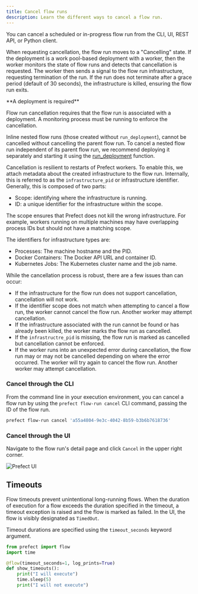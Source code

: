 ```yaml
---
title: Cancel flow runs
description: Learn the different ways to cancel a flow run.
---
```


You can cancel a scheduled or in-progress flow run from the CLI, UI, REST API, or Python client.

When requesting cancellation, the flow run moves to a "Cancelling" state.
If the deployment is a work pool-based deployment with a worker, then the worker monitors 
the state of flow runs and detects that cancellation is requested.
The worker then sends a signal to the flow run infrastructure, requesting termination of the run.
If the run does not terminate after a grace period (default of 30 seconds), the infrastructure is killed, ensuring the flow run exits.

<Warning>
**A deployment is required**

Flow run cancellation requires that the flow run is associated with a deployment.
A monitoring process must be running to enforce the cancellation.

Inline nested flow runs (those created without `run_deployment`), cannot be cancelled without cancelling the parent flow run.
To cancel a nested flow run independent of its parent flow run, we recommend deploying it separately 
and starting it using the [run_deployment](/3.0rc/deploy/index) 
function.
</Warning>

Cancellation is resilient to restarts of Prefect workers.
To enable this, we attach metadata about the created infrastructure to the flow run.
Internally, this is referred to as the `infrastructure_pid` or infrastructure identifier.
Generally, this is composed of two parts:

- Scope: identifying where the infrastructure is running.
- ID: a unique identifier for the infrastructure within the scope.

The scope ensures that Prefect does not kill the wrong infrastructure.
For example, workers running on multiple machines may have overlapping process IDs but should not have a matching scope.

The identifiers for infrastructure types are:

- Processes: The machine hostname and the PID.
- Docker Containers: The Docker API URL and container ID.
- Kubernetes Jobs: The Kubernetes cluster name and the job name.

While the cancellation process is robust, there are a few issues than can occur:

- If the infrastructure for the flow run does not support cancellation, cancellation will not work.
- If the identifier scope does not match when attempting to cancel a flow run, the worker cannot cancel the flow run. 
Another worker may attempt cancellation.
- If the infrastructure associated with the run cannot be found or has already been killed, the worker marks the flow run as cancelled.
- If the `infrastructre_pid` is missing, the flow run is marked as cancelled but cancellation cannot be enforced.
- If the worker runs into an unexpected error during cancellation, the flow run may or may not be cancelled 
depending on where the error occurred. The worker will try again to cancel the flow run. Another worker may attempt cancellation.

### Cancel through the CLI

From the command line in your execution environment, you can cancel a flow run by using the 
`prefect flow-run cancel` CLI command, passing the ID of the flow run.

```bash
prefect flow-run cancel 'a55a4804-9e3c-4042-8b59-b3b6b7618736'
```

### Cancel through the UI

Navigate to the flow run's detail page and click `Cancel` in the upper right corner.

![Prefect UI](/3.0rc/img/ui/flow-run-cancellation-ui.png)

## Timeouts

Flow timeouts prevent unintentional long-running flows. When the duration of execution for a flow 
exceeds the duration specified in the timeout, a timeout exception is raised and the flow is marked as failed. 
In the UI, the flow is visibly designated as `TimedOut`.

Timeout durations are specified using the `timeout_seconds` keyword argument.

```python
from prefect import flow
import time

@flow(timeout_seconds=1, log_prints=True)
def show_timeouts():
    print("I will execute")
    time.sleep(5)
    print("I will not execute")
```